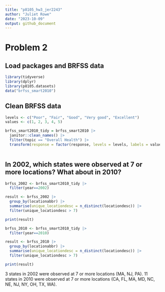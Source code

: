 ```yaml
---
title: "p8105_hw3_jer2243"
author: "Juliet Rowe"
date: "2023-10-09"
output: github_document
---
```



# Problem 2

## Load packages and BRFSS data
```r
library(tidyverse)
library(dplyr)
library(p8105.datasets)
data("brfss_smart2010")
```


## Clean BRFSS data
```r
levels <- c("Poor", "Fair", "Good", "Very good", "Excellent")
values <- c(1, 2, 3, 4, 5)

brfss_smart2010_tidy = brfss_smart2010 |>
  janitor::clean_names() |>
  filter(topic == "Overall Health") |>
  transform(response = factor(response, levels = levels, labels = values, ordered = TRUE))
  
```


## In 2002, which states were observed at 7 or more locations? What about in 2010?
```r
brfss_2002 <- brfss_smart2010_tidy |>
  filter(year==2002)

result <- brfss_2002 |>
  group_by(locationabbr) |>
  summarise(unique_locationdesc = n_distinct(locationdesc)) |>
  filter(unique_locationdesc > 7)

print(result)

brfss_2010 <- brfss_smart2010_tidy |>
  filter(year==2010)

result <- brfss_2010 |>
  group_by(locationabbr) |>
  summarise(unique_locationdesc = n_distinct(locationdesc)) |>
  filter(unique_locationdesc > 7)

print(result)
```
3 states in 2002 were observed at 7 or more locations (MA, NJ, PA). 11 states in 2010 were observed at 7 or more locations (CA, FL, MA, MD, NC, NE, NJ, NY, OH, TX, WA).
